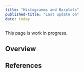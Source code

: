 ---
title: "Histogramms and Barplots"
published-title: "Last update on"
date: today
---

:::{.callout-warning}
This page is work in progress.
:::

## Overview



## References